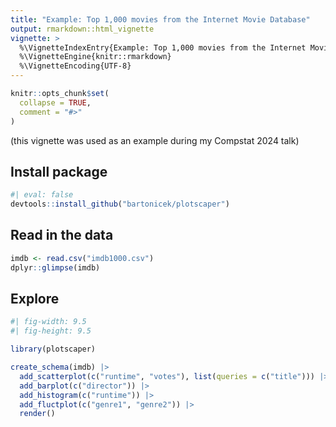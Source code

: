 ```yaml
---
title: "Example: Top 1,000 movies from the Internet Movie Database"
output: rmarkdown::html_vignette
vignette: >
  %\VignetteIndexEntry{Example: Top 1,000 movies from the Internet Movie Database}
  %\VignetteEngine{knitr::rmarkdown}
  %\VignetteEncoding{UTF-8}
---
```


```r
knitr::opts_chunk$set(
  collapse = TRUE,
  comment = "#>"
)
```

(this vignette was used as an example during my Compstat 2024 talk)

## Install package

```r
#| eval: false
devtools::install_github("bartonicek/plotscaper")
```

## Read in the data

```r

imdb <- read.csv("imdb1000.csv")
dplyr::glimpse(imdb)

```

## Explore

```r
#| fig-width: 9.5
#| fig-height: 9.5

library(plotscaper)

create_schema(imdb) |> 
  add_scatterplot(c("runtime", "votes"), list(queries = c("title"))) |>
  add_barplot(c("director")) |>
  add_histogram(c("runtime")) |>
  add_fluctplot(c("genre1", "genre2")) |>
  render()


```

